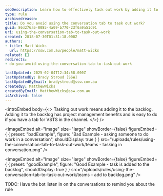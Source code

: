 ```yaml
---
seoDescription: Learn how to effectively task out work by adding it to the backlog using the conversation tab for better project management.
type: rule
archivedreason:
title: Do you avoid using the conversation tab to task out work?
guid: 86d276a5-0085-4a09-b770-23f0a9a51c91
uri: using-the-conversation-tab-to-task-out-work
created: 2018-07-30T01:31:18.000Z
authors:
- title: Matt Wicks
  url: https://ssw.com.au/people/matt-wicks
related: []
redirects:
- do-you-avoid-using-the-conversation-tab-to-task-out-work

lastUpdated: 2025-02-04T12:34:58.000Z
lastUpdatedBy: Brady Stroud [SSW]
lastUpdatedByEmail: bradystroud@ssw.com.au
createdBy: MatthewWicks
createdByEmail: MatthewWicks@ssw.com.au
isArchived: false
---
```


<introEmbed
  body={<>
Tasking out work means adding it to the backlog. Adding it to the backlog has project management benefits and is easy to do if you have a tab for VSTS in the channel.
  </>}
/>

<imageEmbed
  alt="Image"
  size="large"
  showBorder={false}
  figureEmbed={ {
    preset: "badExample",
    figure: "Bad Example - asking someone to do work in a conversation",
    shouldDisplay: true
  } }
  src="/uploads/rules/using-the-conversation-tab-to-task-out-work/teams - tasking in conversation.png"
/>


<imageEmbed
  alt="Image"
  size="large"
  showBorder={false}
  figureEmbed={ {
    preset: "goodExample",
    figure: "Good Example - task is added to the backlog",
    shouldDisplay: true
  } }
  src="/uploads/rules/using-the-conversation-tab-to-task-out-work/teams - add to backlog.png"
/>


TODO: Have the bot listen in on the conversations to remind you about the rule
